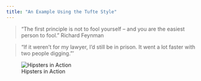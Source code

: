 ```yaml
---
title: "An Example Using the Tufte Style"
---
```


> "The first principle is not to fool yourself -- and you are the easiest person to fool." Richard Feynman

> "If it weren't for my lawyer, I'd still be in prison.  It went a lot faster with two people digging."' 



![Hipsters in Action](assets/tennis.jpg)

